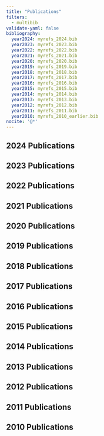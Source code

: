 ```yaml
---
title: "Publications"
filters:
  - multibib
validate-yaml: false
bibliography:
  year2024: myrefs_2024.bib
  year2023: myrefs_2023.bib
  year2022: myrefs_2022.bib
  year2021: myrefs_2021.bib
  year2020: myrefs_2020.bib
  year2019: myrefs_2019.bib
  year2018: myrefs_2018.bib
  year2017: myrefs_2017.bib
  year2016: myrefs_2016.bib
  year2015: myrefs_2015.bib
  year2014: myrefs_2014.bib
  year2013: myrefs_2013.bib
  year2012: myrefs_2012.bib
  year2011: myrefs_2011.bib
  year2010: myrefs_2010_earlier.bib
nocite: '@*'
---
```


::: {.callout-note appearance="minimal" collapse="true"}
## 2024 Publications

::: {#refs-year2024}
:::

:::

::: {.callout-note appearance="minimal" collapse="true"}
## 2023 Publications

::: {#refs-year2023}
:::

:::

::: {.callout-note appearance="minimal" collapse="true"}
## 2022 Publications

::: {#refs-year2022}
:::

:::

::: {.callout-note appearance="minimal" collapse="true"}
## 2021 Publications

::: {#refs-year2021}
:::

:::

::: {.callout-note appearance="minimal" collapse="true"}
## 2020 Publications

::: {#refs-year2020}
:::

:::

::: {.callout-note appearance="minimal" collapse="true"}
## 2019 Publications

::: {#refs-year2019}
:::

:::

::: {.callout-note appearance="minimal" collapse="true"}
## 2018 Publications

::: {#refs-year2018}
:::

:::

::: {.callout-note appearance="minimal" collapse="true"}
## 2017 Publications

::: {#refs-year2017}
:::

:::

::: {.callout-note appearance="minimal" collapse="true"}
## 2016 Publications

::: {#refs-year2016}
:::

:::

::: {.callout-note appearance="minimal" collapse="true"}
## 2015 Publications

::: {#refs-year2015}
:::

:::

::: {.callout-note appearance="minimal" collapse="true"}
## 2014 Publications

::: {#refs-year2014}
:::

:::

::: {.callout-note appearance="minimal" collapse="true"}
## 2013 Publications

::: {#refs-year2013}
:::

:::

::: {.callout-note appearance="minimal" collapse="true"}
## 2012 Publications

::: {#refs-year2012}
:::

:::

::: {.callout-note appearance="minimal" collapse="true"}
## 2011 Publications

::: {#refs-year2011}
:::

:::

::: {.callout-note appearance="minimal" collapse="true"}
## 2010 Publications

::: {#refs-year2010}
:::

:::